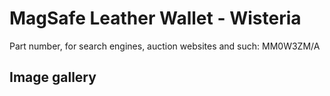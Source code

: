 
# MagSafe Leather Wallet - Wisteria

Part number, for search engines, auction websites and such: MM0W3ZM/A

## Image gallery

<div style={{ width: '100%', maxWidth: '768px' }}>
<GalleryComponent
    images={[
      {
        original: "/everysource/MM0W3.webp",
        thumbnail: "/everypreview/MM0W3.webp",
      },
      {
        original: "/everysource/MM0W3_AV1.webp",
        thumbnail: "/everypreview/MM0W3_AV1.webp",
      },
      {
        original: "/everysource/MM0W3_AV2.webp",
        thumbnail: "/everypreview/MM0W3_AV2.webp",
      },
      {
        original: "/everysource/MM0W3_AV3.webp",
        thumbnail: "/everypreview/MM0W3_AV3.webp",
      },
      {
        original: "/everysource/MM0W3_AV4.webp",
        thumbnail: "/everypreview/MM0W3_AV4.webp",
      }
    ]}
  />
</div>